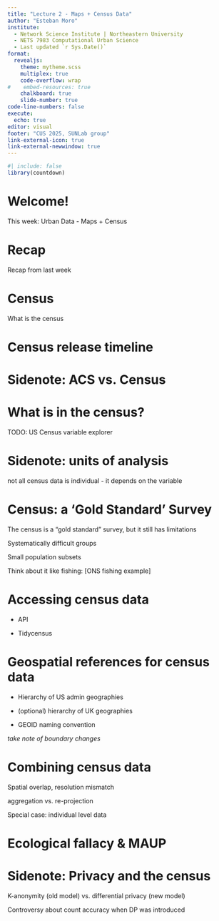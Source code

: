 ```yaml
---
title: "Lecture 2 - Maps + Census Data"
author: "Esteban Moro"
institute:
  - Network Science Institute | Northeastern University
  - NETS 7983 Computational Urban Science 
  - Last updated `r Sys.Date()`
format: 
  revealjs:
    theme: mytheme.scss
    multiplex: true
    code-overflow: wrap
#    embed-resources: true
    chalkboard: true
    slide-number: true
code-line-numbers: false
execute:
  echo: true
editor: visual
footer: "CUS 2025, SUNLab group"
link-external-icon: true
link-external-newwindow: true
---
```


```r
#| include: false
library(countdown)
```

# Welcome!

This week: Urban Data - Maps + Census

# Recap

Recap from last week

# Census

What is the census

# Census release timeline

# Sidenote: ACS vs. Census

# What is in the census?

TODO: US Census variable explorer

# Sidenote: units of analysis

not all census data is individual - it depends on the variable

# Census: a 'Gold Standard' Survey

The census is a "gold standard" survey, but it still has limitations

Systematically difficult groups

Small population subsets

Think about it like fishing: \[ONS fishing example\]

# Accessing census data

-   API

-   Tidycensus

# Geospatial references for census data

-   Hierarchy of US admin geographies

-   (optional) hierarchy of UK geographies

-   GEOID naming convention

*take note of boundary changes*

# Combining census data

Spatial overlap, resolution mismatch

aggregation vs. re-projection

Special case: individual level data

# Ecological fallacy & MAUP

# Sidenote: Privacy and the census

K-anonymity (old model) vs. differential privacy (new model)

Controversy about count accuracy when DP was introduced

#